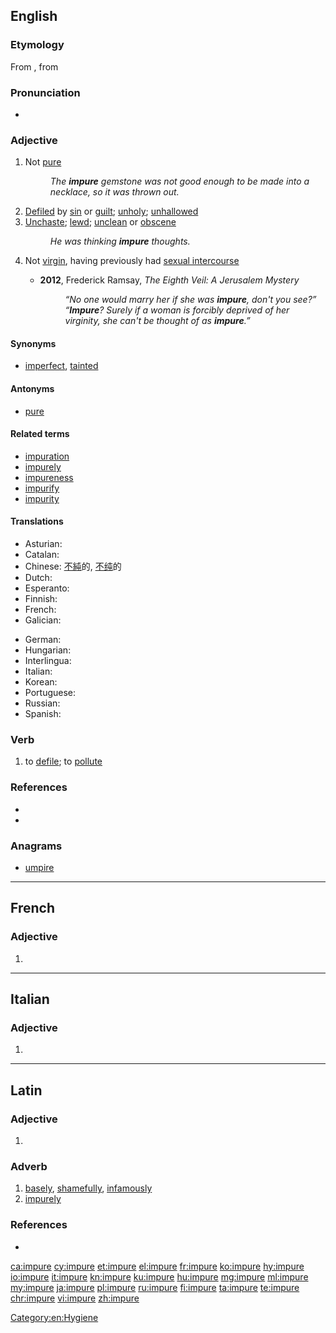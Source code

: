 ==English==

===Etymology===
From {{etyl|frm|en}} {{term|impur|lang=frm}}, from {{etyl|la|en}} {{term|lang=la|impurus}}

===Pronunciation===
* {{rhymes|ʊə(r)|lang=en}}

===Adjective===
{{en-adj}}

# Not [[pure]]
#: ''The '''impure''' gemstone was not good enough to be made into a necklace, so it was thrown out.''
# [[defile|Defiled]] by [[sin]] or [[guilt]]; [[unholy]]; [[unhallowed]]
# [[unchaste|Unchaste]]; [[lewd]]; [[unclean]] or [[obscene]]
#: ''He was thinking '''impure''' thoughts.''
# {{context|Judaism|lang=en}} Not [[virgin]], having previously had [[sexual intercourse]]
#* '''2012''', Frederick Ramsay, ''The Eighth Veil: A Jerusalem Mystery''
#*: ''“No one would marry her if she was '''impure''', don't you see?” “'''Impure'''? Surely if a woman is forcibly deprived of her virginity, she can't be thought of as '''impure'''.”''

====Synonyms====
* [[imperfect]], [[tainted]]

====Antonyms====
* [[pure]]

====Related terms====
* [[impuration]]
* [[impurely]]
* [[impureness]]
* [[impurify]]
* [[impurity]]

====Translations====
{{trans-top|impure}}
* Asturian: {{t|ast|impuru}}
* Catalan: {{t+|ca|impur}}
* Chinese: [[不純]]的, [[不纯]]的
* Dutch: {{t|nl|onzuiver}}
* Esperanto: {{t|eo|malpura}}
* Finnish: {{t|fi|epäpuhdas}}
* French: {{t+|fr|impur|m}}
* Galician: {{t|gl|impuro}}
{{trans-mid}}
* German: {{t|de|unrein}}
* Hungarian: {{t+|hu|szennyezett}}
* Interlingua: {{t|ia|impur}}
* Italian: {{t+|it|impuro|m}}
* Korean: {{t|ko|불결한}}
* Portuguese: {{t+|pt|impuro}}
* Russian: {{t+|ru|нечи́стый|sc=Cyrl}}
* Spanish: {{t+|es|impuro|m}}
{{trans-bottom}}

===Verb===
{{en-verb|impur}}

# {{context|transitive|obsolete|lang=en}} to [[defile]]; to [[pollute]]

===References===
* {{R:Century 1911}}
* {{R:Webster 1913}}

===Anagrams===
* [[umpire#English|umpire]]

[[Category:en:Hygiene]]

----

==French==

===Adjective===
{{fr-adj-form}}

# {{feminine of|impur|lang=fr}}

----

==Italian==

===Adjective===
{{head|it|adjective form|g=f-p}}

# {{feminine plural of|impuro|lang=it}}

----

==Latin==

===Adjective===
{{la-adj-form|impūre}}

# {{inflection of|impūrus||voc|m|s|lang=la}}

===Adverb===
{{la-adv|impur|impūr|e}}

# [[basely]], [[shamefully]], [[infamously]]
# [[impurely]]

===References===
* {{R:L&S}}

[[ca:impure]]
[[cy:impure]]
[[et:impure]]
[[el:impure]]
[[fr:impure]]
[[ko:impure]]
[[hy:impure]]
[[io:impure]]
[[it:impure]]
[[kn:impure]]
[[ku:impure]]
[[hu:impure]]
[[mg:impure]]
[[ml:impure]]
[[my:impure]]
[[ja:impure]]
[[pl:impure]]
[[ru:impure]]
[[fi:impure]]
[[ta:impure]]
[[te:impure]]
[[chr:impure]]
[[vi:impure]]
[[zh:impure]]